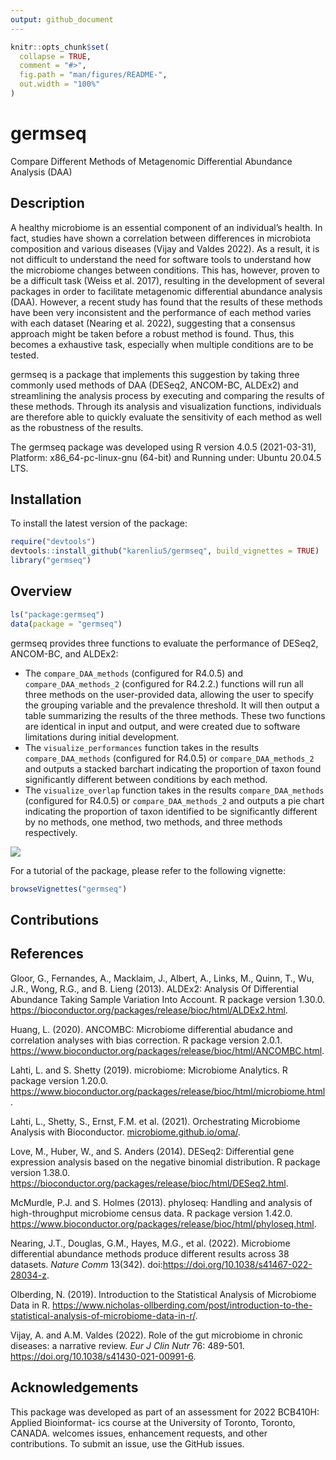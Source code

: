 ```yaml
---
output: github_document
---
```


<!-- README.md is generated from README.Rmd. Please edit that file -->

```r
knitr::opts_chunk$set(
  collapse = TRUE,
  comment = "#>",
  fig.path = "man/figures/README-",
  out.width = "100%"
)
```

# germseq

<!-- badges: start -->
<!-- badges: end -->
Compare Different Methods of Metagenomic Differential Abundance Analysis (DAA)

## Description
A healthy microbiome is an essential component of an individual's health. In fact, studies have shown a correlation between differences in microbiota composition and various diseases (Vijay and Valdes 2022). As a result, it is not difficult to understand the need for software tools to understand how the microbiome changes between conditions. This has, however, proven to be a difficult task (Weiss et al. 2017), resulting in the development of several packages in order to facilitate metagenomic differential abundance analysis (DAA). However, a recent study has found that the results of these methods have been very inconsistent and the performance of each method varies with each dataset (Nearing et al. 2022), suggesting that a consensus approach might be taken before a robust method is found. Thus, this becomes a exhaustive task, especially when multiple conditions are to be tested.   

germseq is a package that implements this suggestion by taking three commonly used methods of DAA (DESeq2, ANCOM-BC, ALDEx2) and streamlining the analysis process by executing and comparing the results of these methods. Through its analysis and visualization functions, individuals are therefore able to quickly evaluate the sensitivity of each method as well as the robustness of the results. 

The germseq package was developed using R version 4.0.5 (2021-03-31), Platform: x86_64-pc-linux-gnu (64-bit) and Running under: Ubuntu 20.04.5 LTS.

## Installation

To install the latest version of the package:

``` r
require("devtools")
devtools::install_github("karenliu5/germseq", build_vignettes = TRUE)
library("germseq")
```

## Overview
``` r
ls("package:germseq")
data(package = "germseq")
```

germseq provides three functions to evaluate the performance of DESeq2, ANCOM-BC, and ALDEx2:

* The `compare_DAA_methods` (configured for R4.0.5) and `compare_DAA_methods_2` (configured for R4.2.2.) functions will run all three methods on the user-provided data, allowing the user to specify the grouping variable and the prevalence threshold. It will then output a table summarizing the results of the three methods. These two functions are identical in input and output, and were created due to software limitations during initial development.
* The `visualize_performances` function takes in the results `compare_DAA_methods` (configured for R4.0.5) or `compare_DAA_methods_2` and outputs a stacked barchart indicating the proportion of taxon found significantly different between conditions by each method.
* The `visualize_overlap` function takes in the results `compare_DAA_methods` (configured for R4.0.5) or `compare_DAA_methods_2` and outputs a pie chart indicating the proportion of taxon identified to be significantly different by no methods, one method, two methods, and three methods respectively. 

![](./inst/extdata/Liu_Karen_F1.png)

For a tutorial of the package, please refer to the following vignette:

``` r
browseVignettes("germseq")
```

## Contributions

## References
Gloor, G., Fernandes, A., Macklaim, J., Albert, A., Links, M., Quinn, T., Wu, J.R.,
Wong, R.G., and B. Lieng (2013). ALDEx2: Analysis Of Differential Abundance Taking
Sample Variation Into Account. R package version 1.30.0.
[https://bioconductor.org/packages/release/bioc/html/ALDEx2.html](https://bioconductor.org/packages/release/bioc/html/ALDEx2.html).

Huang, L. (2020). ANCOMBC: Microbiome differential abudance and correlation
analyses with bias correction. R package version 2.0.1.
[https://www.bioconductor.org/packages/release/bioc/html/ANCOMBC.html](https://bioconductor.org/packages/release/bioc/html/ALDEx2.html).

Lahti, L. and S. Shetty (2019). microbiome: Microbiome Analytics. R package version
1.20.0. [https://www.bioconductor.org/packages/release/bioc/html/microbiome.html](https://www.bioconductor.org/packages/release/bioc/html/microbiome.html).

Lahti, L., Shetty, S., Ernst, F.M. et al. (2021). Orchestrating Microbiome Analysis
with Bioconductor. [microbiome.github.io/oma/](microbiome.github.io/oma/).

Love, M., Huber, W., and S. Anders (2014). DESeq2: Differential gene expression
analysis based on the negative binomial distribution. R package version 1.38.0.
[https://bioconductor.org/packages/release/bioc/html/DESeq2.html](https://bioconductor.org/packages/release/bioc/html/DESeq2.html).

McMurdle, P.J. and S. Holmes (2013). phyloseq: Handling and analysis of high-throughput
microbiome census data. R package version 1.42.0.
[https://www.bioconductor.org/packages/release/bioc/html/phyloseq.html](https://www.bioconductor.org/packages/release/bioc/html/phyloseq.html).

Nearing, J.T., Douglas, G.M., Hayes, M.G., et al. (2022). Microbiome differential abundance methods produce different results across 38 datasets. *Nature Comm* 13(342). doi:[https://doi.org/10.1038/s41467-022-28034-z](https://doi.org/10.1038/s41467-022-28034-z). 

Olberding, N. (2019). Introduction to the Statistical Analysis of Microbiome Data in R.
[https://www.nicholas-ollberding.com/post/introduction-to-the-statistical-analysis-of-microbiome-data-in-r/](https://www.nicholas-ollberding.com/post/introduction-to-the-statistical-analysis-of-microbiome-data-in-r/).

Vijay, A. and A.M. Valdes (2022). Role of the gut microbiome in chronic diseases: a narrative review. *Eur J Clin Nutr* 76: 489-501. [https://doi.org/10.1038/s41430-021-00991-6](https://doi.org/10.1038/s41430-021-00991-6).

## Acknowledgements
This package was developed as part of an assessment for 2022 BCB410H: Applied Bioinformat-
ics course at the University of Toronto, Toronto, CANADA. <PackageName> welcomes issues,
enhancement requests, and other contributions. To submit an issue, use the GitHub issues.


